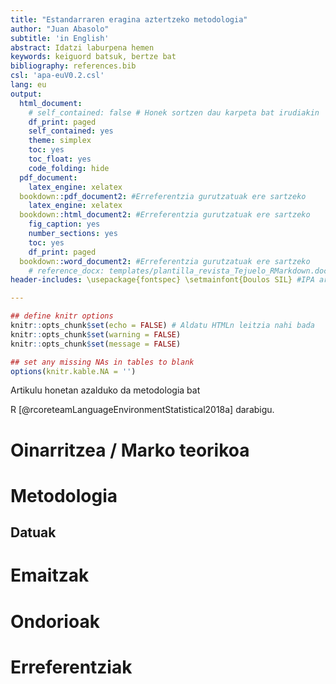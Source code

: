 ```yaml
---
title: "Estandarraren eragina aztertzeko metodologia"
author: "Juan Abasolo"
subtitle: 'in English'
abstract: Idatzi laburpena hemen
keywords: keiguord batsuk, bertze bat
bibliography: references.bib
csl: 'apa-euV0.2.csl'
lang: eu
output:
  html_document:
    # self_contained: false # Honek sortzen dau karpeta bat irudiakin
    df_print: paged
    self_contained: yes
    theme: simplex
    toc: yes
    toc_float: yes
    code_folding: hide 
  pdf_document:
    latex_engine: xelatex    
  bookdown::pdf_document2: #Erreferentzia gurutzatuak ere sartzeko
    latex_engine: xelatex
  bookdown::html_document2: #Erreferentzia gurutzatuak ere sartzeko
    fig_caption: yes
    number_sections: yes
    toc: yes
    df_print: paged   
  bookdown::word_document2: #Erreferentzia gurutzatuak ere sartzeko
    # reference_docx: templates/plantilla_revista_Tejuelo_RMarkdown.docx  
header-includes: \usepackage{fontspec} \setmainfont{Doulos SIL} #IPA arabera ere PDFn idazteko

---
```


```r
## define knitr options
knitr::opts_chunk$set(echo = FALSE) # Aldatu HTMLn leitzia nahi bada
knitr::opts_chunk$set(warning = FALSE)
knitr::opts_chunk$set(message = FALSE)

## set any missing NAs in tables to blank
options(knitr.kable.NA = '')
```

Artikulu honetan azalduko da metodologia bat

R [@rcoreteamLanguageEnvironmentStatistical2018a] darabigu.

# Oinarritzea / Marko teorikoa

# Metodologia

## Datuak

# Emaitzak

# Ondorioak

# Erreferentziak









